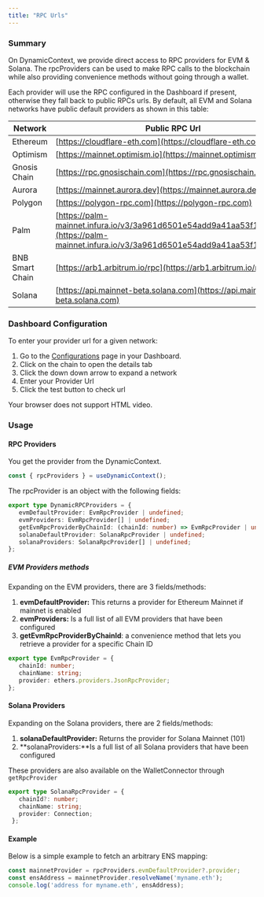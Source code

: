 ```yaml
---
title: "RPC Urls"
---
```


### Summary

On DynamicContext, we provide direct access to RPC providers for EVM & Solana. The rpcProviders can be used to make RPC calls to the blockchain while also providing convenience methods without going through a wallet.

Each provider will use the RPC configured in the Dashboard if present, otherwise they fall back to public RPCs urls. By default, all EVM and Solana networks have public default providers as shown in this table:

| Network         | Public RPC Url                                                                                                                           |
| --------------- | ---------------------------------------------------------------------------------------------------------------------------------------- |
| Ethereum        | [https://cloudflare-eth.com](https://cloudflare-eth.com)                                                                                 |
| Optimism        | [https://mainnet.optimism.io](https://mainnet.optimism.io)                                                                               |
| Gnosis Chain    | [https://rpc.gnosischain.com](https://rpc.gnosischain.com)                                                                               |
| Aurora          | [https://mainnet.aurora.dev](https://mainnet.aurora.dev)                                                                                 |
| Polygon         | [https://polygon-rpc.com](https://polygon-rpc.com)                                                                                       |
| Palm            | [https://palm-mainnet.infura.io/v3/3a961d6501e54add9a41aa53f15de99b](https://palm-mainnet.infura.io/v3/3a961d6501e54add9a41aa53f15de99b) |
| BNB Smart Chain | [https://arb1.arbitrum.io/rpc](https://arb1.arbitrum.io/rpc)                                                                             |
| Solana          | [https://api.mainnet-beta.solana.com](https://api.mainnet-beta.solana.com)                                                               |

### Dashboard Configuration

To enter your provider url for a given network:

1. Go to the [Configurations](https://app.dynamic.xyz/dashboard/configurations) page in your Dashboard.
2. Click on the chain to open the details tab
3. Click the down down arrow to expand a network
4. Enter your Provider Url
5. Click the test button to check url

 Your browser does not support HTML video.

### Usage

#### RPC Providers

You get the provider from the DynamicContext.

```TypeScript
const { rpcProviders } = useDynamicContext();
```

The rpcProvider is an object with the following fields: 

```TypeScript
export type DynamicRPCProviders = {
   evmDefaultProvider: EvmRpcProvider | undefined;
   evmProviders: EvmRpcProvider[] | undefined;
   getEvmRpcProviderByChainId: (chainId: number) => EvmRpcProvider | undefined;
   solanaDefaultProvider: SolanaRpcProvider | undefined;
   solanaProviders: SolanaRpcProvider[] | undefined;
};
```

##### EVM Providers methods

Expanding on the EVM providers, there are 3 fields/methods:

1. **evmDefaultProvider:** This returns a provider for Ethereum Mainnet if mainnet is enabled
2. **evmProviders:** Is a full list of all EVM providers that have been configured
3. **getEvmRpcProviderByChainId**: a convenience method that lets you retrieve a provider for a specific Chain ID


```TypeScript
export type EvmRpcProvider = {
   chainId: number;
   chainName: string;
   provider: ethers.providers.JsonRpcProvider;
};
```

#### Solana Providers

Expanding on the Solana providers, there are 2 fields/methods:

1. **solanaDefaultProvider:** Returns the provider for Solana Mainnet (101)
2. **solanaProviders:**Is a full list of all Solana providers that have been configured

These providers are also available on the WalletConnector through `getRpcProvider`

```TypeScript
export type SolanaRpcProvider = {
   chainId?: number;
   chainName: string;
   provider: Connection;
 };
```

#### Example

Below is a simple example to fetch an arbitrary ENS mapping:


```TypeScript
const mainnetProvider = rpcProviders.evmDefaultProvider?.provider;                                                                   
const ensAddress = mainnetProvider.resolveName('myname.eth');
console.log('address for myname.eth', ensAddress);   
```